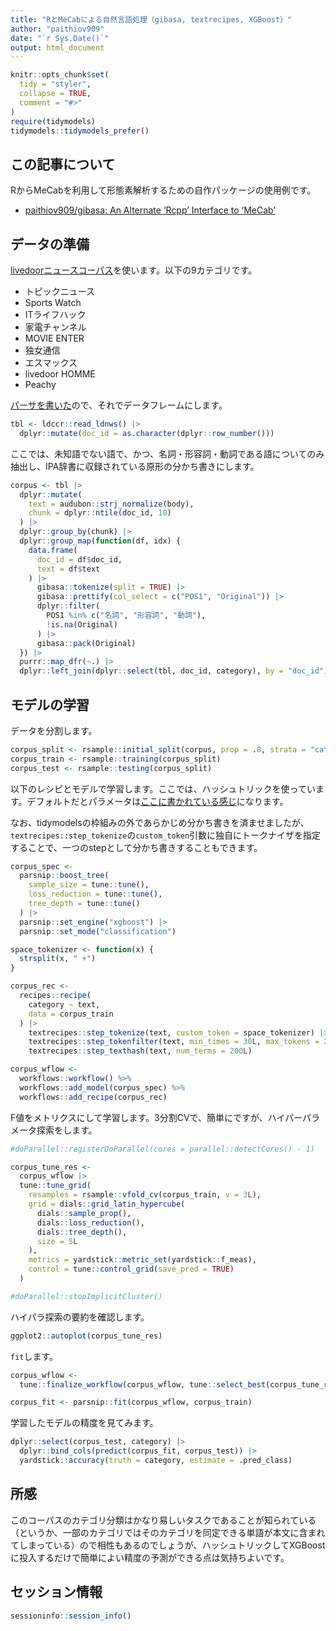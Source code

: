 ```yaml
---
title: "RとMeCabによる自然言語処理（gibasa, textrecipes, XGBoost）"
author: "paithiov909"
date: "`r Sys.Date()`"
output: html_document
---
```


```r
knitr::opts_chunk$set(
  tidy = "styler",
  collapse = TRUE,
  comment = "#>"
)
require(tidymodels)
tidymodels::tidymodels_prefer()
```

## この記事について

RからMeCabを利用して形態素解析するための自作パッケージの使用例です。

- [paithiov909/gibasa: An Alternate 'Rcpp' Interface to 'MeCab'](https://github.com/paithiov909/gibasa)

## データの準備

[livedoorニュースコーパス](https://www.rondhuit.com/download.html#ldcc)を使います。以下の9カテゴリです。

- トピックニュース
- Sports Watch
- ITライフハック
- 家電チャンネル
- MOVIE ENTER
- 独女通信
- エスマックス
- livedoor HOMME
- Peachy

[パーサを書いた](https://github.com/paithiov909/ldccr)ので、それでデータフレームにします。

```r
tbl <- ldccr::read_ldnws() |>
  dplyr::mutate(doc_id = as.character(dplyr::row_number()))
```

ここでは、未知語でない語で、かつ、名詞・形容詞・動詞である語についてのみ抽出し、IPA辞書に収録されている原形の分かち書きにします。

```r
corpus <- tbl |>
  dplyr::mutate(
    text = audubon::strj_normalize(body),
    chunk = dplyr::ntile(doc_id, 10)
  ) |>
  dplyr::group_by(chunk) |>
  dplyr::group_map(function(df, idx) {
    data.frame(
      doc_id = df$doc_id,
      text = df$text
    ) |>
      gibasa::tokenize(split = TRUE) |>
      gibasa::prettify(col_select = c("POS1", "Original")) |>
      dplyr::filter(
        POS1 %in% c("名詞", "形容詞", "動詞"),
        !is.na(Original)
      ) |>
      gibasa::pack(Original)
  }) |>
  purrr::map_dfr(~.) |>
  dplyr::left_join(dplyr::select(tbl, doc_id, category), by = "doc_id")
```

## モデルの学習

データを分割します。

```r
corpus_split <- rsample::initial_split(corpus, prop = .8, strata = "category")
corpus_train <- rsample::training(corpus_split)
corpus_test <- rsample::testing(corpus_split)
```

以下のレシピとモデルで学習します。ここでは、ハッシュトリックを使っています。デフォルトだとパラメータは[ここに書かれている感じ](https://parsnip.tidymodels.org/reference/boost_tree.html)になります。

なお、tidymodelsの枠組みの外であらかじめ分かち書きを済ませましたが、`textrecipes::step_tokenize`の`custom_token`引数に独自にトークナイザを指定することで、一つのstepとして分かち書きすることもできます。

```r
corpus_spec <-
  parsnip::boost_tree(
    sample_size = tune::tune(),
    loss_reduction = tune::tune(),
    tree_depth = tune::tune()
  ) |>
  parsnip::set_engine("xgboost") |>
  parsnip::set_mode("classification")

space_tokenizer <- function(x) {
  strsplit(x, " +")
}

corpus_rec <-
  recipes::recipe(
    category ~ text,
    data = corpus_train
  ) |>
    textrecipes::step_tokenize(text, custom_token = space_tokenizer) |>
    textrecipes::step_tokenfilter(text, min_times = 30L, max_tokens = 200L) |>
    textrecipes::step_texthash(text, num_terms = 200L)
```

```r
corpus_wflow <-
  workflows::workflow() %>%
  workflows::add_model(corpus_spec) %>%
  workflows::add_recipe(corpus_rec)
```

F値をメトリクスにして学習します。3分割CVで、簡単にですが、ハイパーパラメータ探索をします。

```r
#doParallel::registerDoParallel(cores = parallel::detectCores() - 1)

corpus_tune_res <-
  corpus_wflow |>
  tune::tune_grid(
    resamples = rsample::vfold_cv(corpus_train, v = 3L),
    grid = dials::grid_latin_hypercube(
      dials::sample_prop(),
      dials::loss_reduction(),
      dials::tree_depth(),
      size = 5L
    ),
    metrics = yardstick::metric_set(yardstick::f_meas),
    control = tune::control_grid(save_pred = TRUE)
  )

#doParallel::stopImplicitCluster()
```

ハイパラ探索の要約を確認します。

```r
ggplot2::autoplot(corpus_tune_res)
```

`fit`します。

```r
corpus_wflow <-
  tune::finalize_workflow(corpus_wflow, tune::select_best(corpus_tune_res, metric = "f_meas"))

corpus_fit <- parsnip::fit(corpus_wflow, corpus_train)
```

学習したモデルの精度を見てみます。

```r
dplyr::select(corpus_test, category) |>
  dplyr::bind_cols(predict(corpus_fit, corpus_test)) |>
  yardstick::accuracy(truth = category, estimate = .pred_class)
```

## 所感

このコーパスのカテゴリ分類はかなり易しいタスクであることが知られている（というか、一部のカテゴリではそのカテゴリを同定できる単語が本文に含まれてしまっている）ので相性もあるのでしょうが、ハッシュトリックしてXGBoostに投入するだけで簡単によい精度の予測ができる点は気持ちよいです。

## セッション情報

```r
sessioninfo::session_info()
```
